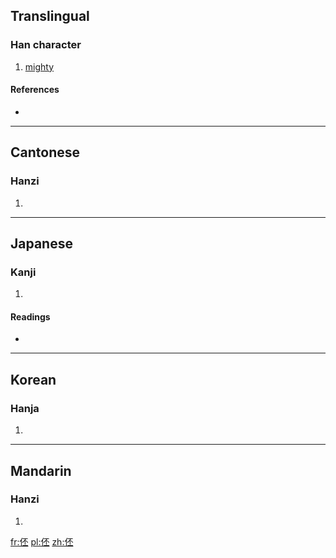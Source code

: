==Translingual==

===Han character===
{{Han char|rn=9|rad=人|as=05|sn=7|four=2121<sub>9</sub>|canj=人一火一 (OMFM), X人一火一 (XOMFM)}}

# [[mighty]]

====References====
* {{Han ref|kx=0097.130|dkj=00487|dj=0206.010|hdz=10131.010|uh=4F3E|ud=20286|bh=CA60|bd=51808}}

----

==Cantonese==

===Hanzi===
{{yue-hanzi|jyut=|y=pei1}}

# {{defn|Cantonese|sort=人05}}

----

==Japanese==

===Kanji===
{{ja-kanji|grade=|rs=人05}}

# {{defn|Japanese|sort=人05}}

====Readings====
* {{ja-readings|on=[[ひ]] (hi), [[び]] (bi), [[はい]] (hai), [[へ]] (he)|kun=[[おおいさま]] (ooisama)}}

----

==Korean==

===Hanja===
{{ko-hanja|hangeul=비|rv=bi|mr=pi}}

# {{defn|Korean|sort=人05}}

----

==Mandarin==

===Hanzi===
{{cmn-hanzi|pin=[[pī]] ([[pi1]]), [[shì]] ([[shi4]])|wg=p'i<sup>1</sup>, shih<sup>4</sup>}}

# {{defn|Mandarin|sort=人05}}

[[fr:伾]]
[[pl:伾]]
[[zh:伾]]